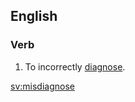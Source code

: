 ==English==

===Verb===
{{en-verb|misdiagnoses|misdiagnosing|misdiagnosed|misdiagnosed}}

# To incorrectly [[diagnose]].

[[sv:misdiagnose]]